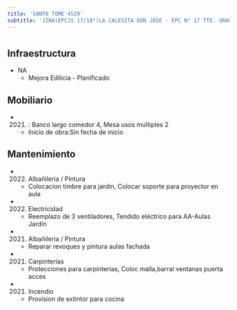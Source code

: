 ```yaml
---
title: 'SANTO TOME 4529'
subtitle: 'JINA(EPCJS 17/18°)LA CALESITA DON JOSE - EPC N° 17 TTE. GRAL. LUIS MARIA CAMPOS'
---
```


#
## Infraestructura

* NA 
    + Mejora Edilicia - Planificado 


## Mobiliario

*  (2021) : Banco largo comedor 4, Mesa usos múltiples 2 



    + Inicio de obra:Sin fecha de inicio 



## Mantenimiento

*  (2022) Albañileria / Pintura 
    + Colocacion timbre para jardin, Colocar soporte para proyector en aula

*  (2022) Electricidad 
    + Reemplazo de 3 ventiladores, Tendido eléctrico para AA-Aulas Jardín

*  (2021) Albañileria / Pintura 
    + Reparar revoques y pintura aulas fachada

*  (2021) Carpinterías 
    + Protecciones para carpinterias, Coloc malla,barral ventanas puerta acces

*  (2021) Incendio 
    + Provision de extintor para cocina






